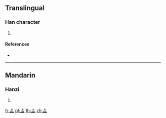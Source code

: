 {{character info/new}}
==Translingual==

===Han character===
{{Han char|rn=108|rad=皿|as=02|sn=7|four=|canj=YBT}}

# {{defn|Han|sort=皿02}}

====References====
* {{Han ref|kx=0792.350|dkj=22943|dj=1207.300|hdz=42557.030|uh=76C0|ud=30400}}

----

==Mandarin==

===Hanzi===
{{cmn-hanzi|pin=[[diào]] ([[diao4]]), [[qǐ]] ([[qi3]])|wg=tiao<sup>4</sup>, ch'i<sup>3</sup>}}

# {{defn|lang=cmn|sort=皿02}}

[[fr:盀]]
[[pl:盀]]
[[th:盀]]
[[zh:盀]]